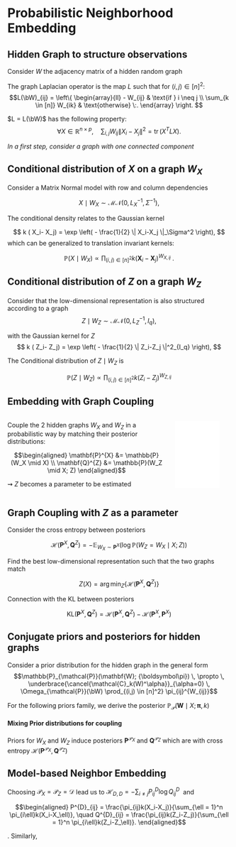 
# Probabilistic Neighborhood Embedding

## Hidden Graph to structure observations

Consider $W$ the adjacency matrix of a hidden random graph

The graph Laplacian operator is the map $L$ such that for $(i,j) \in [n]^2$:
$$L(\bW)_{ij} = \left\{
\begin{array}{ll}
    - W_{ij} & \text{if } i \neq j \\
    \sum_{k \in [n]} W_{ik} & \text{otherwise} \:.
\end{array} 
\right. $$

$L = L(\bW)$ has the following property:
$$
\forall X \in \mathbb{R}^{n \times p}, \quad
\sum_{i,j} W_{ij}\|X_i -X_j\|^2 = \operatorname{tr}(X^T L X).
$$

_In a first step, consider a graph with one connected component_

## Conditional distribution of $X$ on a graph $W_X$

Consider a Matrix Normal model with row and column dependencies

$$
X \mid W_X  \sim \mathcal{MN} \bigg(0 , L_X^{-1},\, \Sigma^{-1} \bigg),
$$

The conditional density relates to the Gaussian kernel

$$
k ( X_i- X_j) = \exp \left( - \frac{1}{2} \| X_i-X_j \|_\Sigma^2 \right), 
$$
which can be generalized to translation invariant kernels:

$$
\mathbb{P}(X \mid W_X) \propto \prod_{(i,j) \in [n]^2} k(\mathbf{X}_{i} - \mathbf{X}_{j})^{W_{X,ij}} \: .
$$

## Conditional distribution of $Z$ on a graph $W_Z$

Consider that the low-dimensional representation is also structured according to a graph
$$
Z \mid W_Z  \sim \mathcal{MN} \bigg(0 , L_Z^{-1},\, I_q\bigg),
$$

with the Gaussian kernel for $Z$
$$
k ( Z_i- Z_j) = \exp \left( - \frac{1}{2} \| Z_i-Z_j \|^2_{I_q} \right), 
$$

The Conditional distribution of $Z \mid W_Z$ is

$$\mathbb{P}(Z \mid W_Z) \propto \prod_{(i,j) \in [n]^2}  k(Z_i - Z_j)^{W_{Z,ij}}$$

## Embedding with Graph Coupling

:::: {.columns}

::: {.column}
Couple the 2 hidden graphs $W_X$ and $W_Z$ in a probabilistic way by matching their posterior distributions:

$$\begin{aligned}
\mathbf{P}^{X} &= \mathbb{P}(W_X \mid X) \\
\mathbf{Q}^{Z} &= \mathbb{P}(W_Z \mid X; Z)
\end{aligned}$$

$\rightsquigarrow$ $Z$ becomes a parameter to be estimated

:::

::: {.column}

![](figs_PNE/two_graph_model_W.pdf){width="80%"}

:::

::::


## Graph Coupling with $Z$ as a parameter

 Consider the cross entropy between posteriors
 
$$
\mathcal{H}\big(\mathbf{P}^{X}, \mathbf{Q}^{Z} \big) = - \mathbb{E}_{W_X \sim \mathbf{P}^{X}} \bigg(\log \mathbb{P}(W_Z=W_X \mid X ; Z) \bigg)
$$

 Find the best low-dimensional representation such that the two graphs match

$$
Z(X) = \arg \min_{Z} \bigg\{  \mathcal{H}\big(\mathbf{P}^{X}, \mathbf{Q}^{Z} \big) \bigg\}
$$

 Connection with the KL between posteriors

$$
\text{KL}\big(\mathbf{P}^{X}, \mathbf{Q}^{Z} \big)   =   \mathcal{H}\big(\mathbf{P}^{X}, \mathbf{Q}^{Z} \big) - \mathcal{H}\big(\mathbf{P}^{X}, \mathbf{P}^{X} \big)
$$

<!-- \begin{frame}{First Outline} 
\textit{Done...}
\begin{itemize}
\item Consider two hidden random graphs $W_X,W_Z$
\item Define a conditional model $X\mid W_X, Z\mid W_Z$ 
\item Consider pairwise similarity distributions (Pairwise Markov Random Field)
\item Find $Z$ by matching the posteriors using a cross entropy criterion 
\end{itemize}
\vspace{0.5cm}
\textit{...to be done :}
\begin{itemize}
\item Define/Construct the priors for $W_X,W_Z$
\item Deduce/Induce the posteriors for $W_X,W_Z$
\item Carefully inspect the case with more than one connected component
\end{itemize}
\end{frame} -->

## Conjugate priors and posteriors for hidden graphs

Consider a prior distribution for the hidden graph in the general form
$$\mathbb{P}_{\mathcal{P}}(\mathbf{W}; {\boldsymbol\pi}) \, \propto \, \underbrace{\cancel{\mathcal{C}_k(W)^\alpha}}_{\alpha=0} \, \Omega_{\mathcal{P}}(\bW) \prod_{(i,j) \in [n]^2} \pi_{ij}^{W_{ij}}$$

For the following priors family, we derive the posterior $\mathbb{P}_{\mathcal{P}}(\mathbf{W}\mid X ; {\boldsymbol\pi}, k)$

\begin{center}
\begin{footnotesize}
\begin{tabular}{l|ccc}
$\mathcal{P}$           & $\Omega_{\mathcal{P}}(\bW)$                  & Prior for $W$\\
\hline
$\mathcal{B}\quad$ Bernoulli                &  $\prod_{ij} \mathbf{1}_{W_{ij} \leq 1}$   & $\mathcal{B}\left( \frac{\pi_{ij}}{ 1 + \pi_{ij} } \right)$&  $\mathcal{B}\left( \frac{\pi_{ij}k_{ij}}{1 + \pi_{ij}k_{ij}} \right)$\\
$\mathcal{D}\quad$ Unitary Fixed degree           & $\prod_{i} \mathbf{1}_{W_{i+} = 1}$        & $\mathcal{M}\left(1, \frac{{\boldsymbol\pi}_{i}}{\pi_{i+}} \right)$ & $\mathcal{M}\left(1, \frac{[{\pi k}]_i}{[\pi k]_{i+}} \right)$ \\
$\mathcal{E}\quad$ Fixed Number of edges & $\prod_{ij}(W_{ij}!)^{-1}$                  & $\mathcal{M}\left(n, \frac{{\boldsymbol\pi}}{\pi_{++}} \right)$ &  $\mathcal{M}\left(n, \frac{{\pi k}}{ [\pi k]_{++}}\right)$\\
\end{tabular}
$\pi_{ij}k_{ij} = \pi_{ij}k(X_i-X_j)$ is the posterior strength of edges (normalized or not)
\end{footnotesize}
\end{center}

#### Mixing Prior distributions for coupling

Priors for $W_X$ and $W_Z$ induce posteriors $\mathbf{P}^{\mathcal{P}_X}$ and $\mathbf{Q}^{\mathcal{P}_Z}$ which are with cross entropy $\mathcal{H}\big(\mathbf{P}^{\mathcal{P}_X},\mathbf{Q}^{\mathcal{P}_Z}\big)$

## Model-based Neighbor Embedding

Choosing $\mathcal{P}_X=\mathcal{P}_Z=\mathcal{D}$ lead us to $\displaystyle \mathcal{H}_{D,D} = - \sum_{i \neq j} P^{D}_{ij} \log Q^{D}_{ij} \:$ and

$$\begin{aligned}
P^{D}_{ij} = \frac{\pi_{ij}k(X_i-X_j)}{\sum_{\ell = 1}^n \pi_{i\ell}k(X_i-X_\ell)}, \quad 
Q^{D}_{ij} = \frac{\pi_{ij}k(Z_i-Z_j)}{\sum_{\ell = 1}^n \pi_{i\ell}k(Z_i-Z_\ell)}.
\end{aligned}$$

\emphase{We defined the generative model for SNE!}. Similarly,

\begin{center}
\begin{scriptsize}
\begin{tabular}{@{}llll@{}}
Algorithm & Input Similarity & Latent Similarity & Loss Function  \\ [0.4em]
\hline &&&\\[-0.7em]
SNE & $P_{ij}^{D} = \frac{k_x(\mathbf{X}_{i} - \mathbf{X}_{j})}{\sum_\ell k_x(\mathbf{X}_{i} - \mathbf{X}_{\ell})}$ & $Q_{ij}^{D} = \frac{k_z(\mathbf{Z}_{i} - \mathbf{Z}_{j})}{\sum_\ell k_z(\mathbf{Z}_{i} - \mathbf{Z}_{\ell})}$ & $- \sum_{i \neq j} P^{D}_{ij} \log Q^{D}_{ij}$ \\ [0.8em]
\hline &&&\\[-0.7em]
Sym-SNE & $\overline{P}^{D}_{ij} = P_{ij}^{D} + P_{ji}^{D}$ & $Q_{ij}^{E} = \frac{k_z(\mathbf{Z}_{i} - \mathbf{Z}_{j})}{\sum_{\ell,t} k_z(\mathbf{Z}_{\ell} - \mathbf{Z}_{t})}$ & $- \sum_{i < j} \overline{P}^{D}_{ij} \log 
Q^{E}_{ij}$ \\ [0.8em]
\hline &&&\\[-0.7em]
LargeVis & $\overline{P}^{D}_{ij} = P_{ij}^{D} + P_{ji}^{D}$ & $Q^{B}_{ij} = \frac{k_z(\mathbf{Z}_{i} - \mathbf{Z}_{j})}{1+k_z(\mathbf{Z}_{i} - \mathbf{Z}_{j})}$ & $- \sum_{i < j} \overline{P}^{D}_{ij} \log Q^{B}_{ij} + \left(2-\overline{P}^{D}_{ij}\right) \log (1- Q^{B}_{ij})$ \\ [0.8em]
\hline &&&\\[-0.7em]
UMAP & $\widetilde{P}^{B}_{ij} = P^{B}_{ij} + P^{B}_{ji} - P^{B}_{ij}P^{B}_{ji}$ & $Q^{B}_{ij} = \frac{k_z(\mathbf{Z}_{i} - \mathbf{Z}_{j})}{1+k_z(\mathbf{Z}_{i} - \mathbf{Z}_{j})}$ & $- \sum_{i < j} \widetilde{P}^{B}_{ij} \log Q^{B}_{ij} + \left(1-\widetilde{P}^{B}_{ij}\right) \log (1- Q^{B}_{ij})$ \\ [0.8em]
\end{tabular}
\end{scriptsize}
\end{center}


<!-- ## Model-based UMAP

Choose $\mathcal{P}_X=\mathcal{P}_Z=\mathcal{B}$ and define the symmetrized graph

$$
\widetilde{\bW}_{X} = \mathbf{1}_{\bW_{X} + \bW_X^T \geq 1}
$$

By independence of the symmetrized edges, 

$$ 
\widetilde{W}_{X,ij} \sim \mathcal{B}\left(\widetilde{P}^{B}_{ij} \right)
\quad \text{with} \quad
\widetilde{P}^{B}_{ij} = P^{B}_{ij} + P^{B}_{ji} - P^{B}_{ij} P^{B}_{ji}
$$

Coupling $\widetilde{\bW}_{X}$ and $\bW_{Z}$ gives

$$
\mathcal{H}_{\widetilde{B},B} = -2 \sum_{i<j} \widetilde{P}_{ij}^{B} \log Q_{ij}^{B} + \left(1 - \widetilde{P}_{ij}^{B} \right) \log \left( 1 - Q_{ij}^{B} \right)
$$ -->

